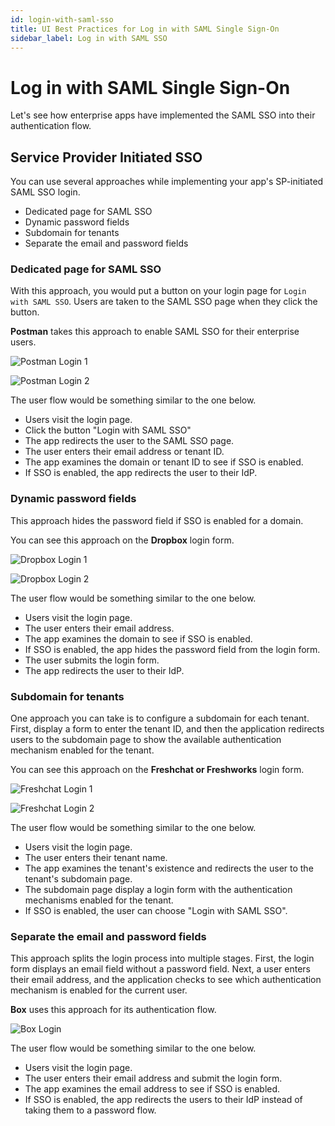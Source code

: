 ```yaml
---
id: login-with-saml-sso
title: UI Best Practices for Log in with SAML Single Sign-On
sidebar_label: Log in with SAML SSO
---
```


# Log in with SAML Single Sign-On

Let's see how enterprise apps have implemented the SAML SSO into their authentication flow.

## Service Provider Initiated SSO

You can use several approaches while implementing your app's SP-initiated SAML SSO login.

- Dedicated page for SAML SSO
- Dynamic password fields
- Subdomain for tenants
- Separate the email and password fields

### Dedicated page for SAML SSO

With this approach, you would put a button on your login page for `Login with SAML SSO`. Users are taken to the SAML SSO page when
they click the button.

**Postman** takes this approach to enable SAML SSO for their enterprise users.

![Postman Login 1](../_assets/sso/postman-1.png)

![Postman Login 2](../_assets/sso/postman-2.png)

The user flow would be something similar to the one below.

- Users visit the login page.
- Click the button "Login with SAML SSO"
- The app redirects the user to the SAML SSO page.
- The user enters their email address or tenant ID.
- The app examines the domain or tenant ID to see if SSO is enabled.
- If SSO is enabled, the app redirects the user to their IdP.

### Dynamic password fields

This approach hides the password field if SSO is enabled for a domain.

You can see this approach on the **Dropbox** login form.

![Dropbox Login 1](../_assets/sso/dropbox-1.png)

![Dropbox Login 2](../_assets/sso/dropbox-2.png)

The user flow would be something similar to the one below.

- Users visit the login page.
- The user enters their email address.
- The app examines the domain to see if SSO is enabled.
- If SSO is enabled, the app hides the password field from the login form.
- The user submits the login form.
- The app redirects the user to their IdP.

### Subdomain for tenants

One approach you can take is to configure a subdomain for each tenant. First, display a form to enter the tenant ID, and then the
application redirects users to the subdomain page to show the available authentication mechanism enabled for the tenant.

You can see this approach on the **Freshchat or Freshworks** login form.

![Freshchat Login 1](../_assets/sso/freshchat-1.png)

![Freshchat Login 2](../_assets/sso/freshchat-2.png)

The user flow would be something similar to the one below.

- Users visit the login page.
- The user enters their tenant name.
- The app examines the tenant's existence and redirects the user to the tenant's subdomain page.
- The subdomain page display a login form with the authentication mechanisms enabled for the tenant.
- If SSO is enabled, the user can choose "Login with SAML SSO".

### Separate the email and password fields

This approach splits the login process into multiple stages. First, the login form displays an email field without a password
field. Next, a user enters their email address, and the application checks to see which authentication mechanism is enabled for
the current user.

**Box** uses this approach for its authentication flow.

![Box Login](../_assets/sso/box-1.png)

The user flow would be something similar to the one below.

- Users visit the login page.
- The user enters their email address and submit the login form.
- The app examines the email address to see if SSO is enabled.
- If SSO is enabled, the app redirects the users to their IdP instead of taking them to a password flow.
